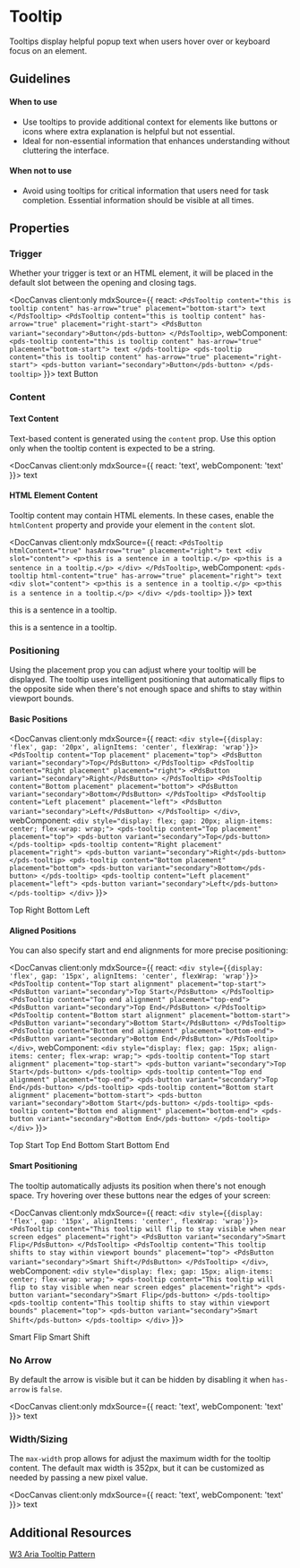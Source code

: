 
# Tooltip

Tooltips display helpful popup text when users hover over or keyboard focus on an element.

## Guidelines

#### When to use
- Use tooltips to provide additional context for elements like buttons or icons where extra explanation is helpful but not essential.
- Ideal for non-essential information that enhances understanding without cluttering the interface.

#### When not to use
- Avoid using tooltips for critical information that users need for task completion. Essential information should be visible at all times.

## Properties

<DocArgsTable componentName="pds-tooltip" docSource={components} />

### Trigger
Whether your trigger is text or an HTML element, it will be placed in the default slot between the opening and closing tags.

<DocCanvas client:only
  mdxSource={{
    react: `
      <PdsTooltip content="this is tooltip content" has-arrow="true" placement="bottom-start">
        text
      </PdsTooltip>
      <PdsTooltip content="this is tooltip content" has-arrow="true" placement="right-start">
        <PdsButton variant="secondary">Button</pds-button>
      </PdsTooltip>
    `,
    webComponent: `
      <pds-tooltip content="this is tooltip content" has-arrow="true" placement="bottom-start">
        text
      </pds-tooltip>
      <pds-tooltip content="this is tooltip content" has-arrow="true" placement="right-start">
        <pds-button variant="secondary">Button</pds-button>
      </pds-tooltip>
    `
}}>
  <pds-tooltip content="this is tooltip content" has-arrow="true" placement="bottom-start">
    text
  </pds-tooltip>
  <pds-tooltip content="this is tooltip content" has-arrow="true" placement="right-start">
    <pds-button variant="secondary">Button</pds-button>
  </pds-tooltip>
</DocCanvas>

### Content
#### Text Content
Text-based content is generated using the `content` prop. Use this option only when the
tooltip content is expected to be a string.

<DocCanvas client:only
  mdxSource={{
    react: '<PdsTooltip content="this is tooltip content" hasArrow="true" placement="right">text</PdsTooltip>',
    webComponent: '<pds-tooltip content="this is tooltip content" has-arrow="true" placement="right">text</pds-tooltip>'
  }}>
  <pds-tooltip content="this is tooltip content" has-arrow="true" placement="right">text</pds-tooltip>
</DocCanvas>

#### HTML Element Content

Tooltip content may contain HTML elements. In these cases,
enable the `htmlContent` property and provide your element in the `content` slot.

<DocCanvas client:only
  mdxSource={{
    react: `
      <PdsTooltip htmlContent="true" hasArrow="true" placement="right">
        text
        <div slot="content">
          <p>this is a sentence in a tooltip.</p>
          <p>this is a sentence in a tooltip.</p>
        </div>
      </PdsTooltip>
    `,
    webComponent: `
      <pds-tooltip html-content="true" has-arrow="true" placement="right">
        text
        <div slot="content">
          <p>this is a sentence in a tooltip.</p>
          <p>this is a sentence in a tooltip.</p>
        </div>
      </pds-tooltip>
    `
}}>
  <pds-tooltip html-content="true" has-arrow="true" placement="right">
    text
    <div slot="content">
      <p>this is a sentence in a tooltip.</p>
      <p>this is a sentence in a tooltip.</p>
    </div>
  </pds-tooltip>
</DocCanvas>

### Positioning
Using the placement prop you can adjust where your tooltip will be displayed. The tooltip uses intelligent positioning that automatically flips to the opposite side when there's not enough space and shifts to stay within viewport bounds.

#### Basic Positions
<DocCanvas client:only
  mdxSource={{
    react: `
      <div style={{display: 'flex', gap: '20px', alignItems: 'center', flexWrap: 'wrap'}}>
        <PdsTooltip content="Top placement" placement="top">
          <PdsButton variant="secondary">Top</PdsButton>
        </PdsTooltip>
        <PdsTooltip content="Right placement" placement="right">
          <PdsButton variant="secondary">Right</PdsButton>
        </PdsTooltip>
        <PdsTooltip content="Bottom placement" placement="bottom">
          <PdsButton variant="secondary">Bottom</PdsButton>
        </PdsTooltip>
        <PdsTooltip content="Left placement" placement="left">
          <PdsButton variant="secondary">Left</PdsButton>
        </PdsTooltip>
      </div>
    `,
    webComponent: `
      <div style="display: flex; gap: 20px; align-items: center; flex-wrap: wrap;">
        <pds-tooltip content="Top placement" placement="top">
          <pds-button variant="secondary">Top</pds-button>
        </pds-tooltip>
        <pds-tooltip content="Right placement" placement="right">
          <pds-button variant="secondary">Right</pds-button>
        </pds-tooltip>
        <pds-tooltip content="Bottom placement" placement="bottom">
          <pds-button variant="secondary">Bottom</pds-button>
        </pds-tooltip>
        <pds-tooltip content="Left placement" placement="left">
          <pds-button variant="secondary">Left</pds-button>
        </pds-tooltip>
      </div>
    `
}}>
  <div style={{display: 'flex', gap: '20px', alignItems: 'center', flexWrap: 'wrap'}}>
    <pds-tooltip content="Top placement" placement="top">
      <pds-button variant="secondary">Top</pds-button>
    </pds-tooltip>
    <pds-tooltip content="Right placement" placement="right">
      <pds-button variant="secondary">Right</pds-button>
    </pds-tooltip>
    <pds-tooltip content="Bottom placement" placement="bottom">
      <pds-button variant="secondary">Bottom</pds-button>
    </pds-tooltip>
    <pds-tooltip content="Left placement" placement="left">
      <pds-button variant="secondary">Left</pds-button>
    </pds-tooltip>
  </div>
</DocCanvas>

#### Aligned Positions
You can also specify start and end alignments for more precise positioning:

<DocCanvas client:only
  mdxSource={{
    react: `
      <div style={{display: 'flex', gap: '15px', alignItems: 'center', flexWrap: 'wrap'}}>
        <PdsTooltip content="Top start alignment" placement="top-start">
          <PdsButton variant="secondary">Top Start</PdsButton>
        </PdsTooltip>
        <PdsTooltip content="Top end alignment" placement="top-end">
          <PdsButton variant="secondary">Top End</PdsButton>
        </PdsTooltip>
        <PdsTooltip content="Bottom start alignment" placement="bottom-start">
          <PdsButton variant="secondary">Bottom Start</PdsButton>
        </PdsTooltip>
        <PdsTooltip content="Bottom end alignment" placement="bottom-end">
          <PdsButton variant="secondary">Bottom End</PdsButton>
        </PdsTooltip>
      </div>
    `,
    webComponent: `
      <div style="display: flex; gap: 15px; align-items: center; flex-wrap: wrap;">
        <pds-tooltip content="Top start alignment" placement="top-start">
          <pds-button variant="secondary">Top Start</pds-button>
        </pds-tooltip>
        <pds-tooltip content="Top end alignment" placement="top-end">
          <pds-button variant="secondary">Top End</pds-button>
        </pds-tooltip>
        <pds-tooltip content="Bottom start alignment" placement="bottom-start">
          <pds-button variant="secondary">Bottom Start</pds-button>
        </pds-tooltip>
        <pds-tooltip content="Bottom end alignment" placement="bottom-end">
          <pds-button variant="secondary">Bottom End</pds-button>
        </pds-tooltip>
      </div>
    `
}}>
  <div style={{display: 'flex', gap: '15px', alignItems: 'center', flexWrap: 'wrap'}}>
    <pds-tooltip content="Top start alignment" placement="top-start">
      <pds-button variant="secondary">Top Start</pds-button>
    </pds-tooltip>
    <pds-tooltip content="Top end alignment" placement="top-end">
      <pds-button variant="secondary">Top End</pds-button>
    </pds-tooltip>
    <pds-tooltip content="Bottom start alignment" placement="bottom-start">
      <pds-button variant="secondary">Bottom Start</pds-button>
    </pds-tooltip>
    <pds-tooltip content="Bottom end alignment" placement="bottom-end">
      <pds-button variant="secondary">Bottom End</pds-button>
    </pds-tooltip>
  </div>
</DocCanvas>

#### Smart Positioning
The tooltip automatically adjusts its position when there's not enough space. Try hovering over these buttons near the edges of your screen:

<DocCanvas client:only
  mdxSource={{
    react: `
      <div style={{display: 'flex', gap: '15px', alignItems: 'center', flexWrap: 'wrap'}}>
        <PdsTooltip content="This tooltip will flip to stay visible when near screen edges" placement="right">
          <PdsButton variant="secondary">Smart Flip</PdsButton>
        </PdsTooltip>
        <PdsTooltip content="This tooltip shifts to stay within viewport bounds" placement="top">
          <PdsButton variant="secondary">Smart Shift</PdsButton>
        </PdsTooltip>
      </div>
    `,
    webComponent: `
      <div style="display: flex; gap: 15px; align-items: center; flex-wrap: wrap;">
        <pds-tooltip content="This tooltip will flip to stay visible when near screen edges" placement="right">
          <pds-button variant="secondary">Smart Flip</pds-button>
        </pds-tooltip>
        <pds-tooltip content="This tooltip shifts to stay within viewport bounds" placement="top">
          <pds-button variant="secondary">Smart Shift</pds-button>
        </pds-tooltip>
      </div>
    `
}}>
  <div style={{display: 'flex', gap: '15px', alignItems: 'center', flexWrap: 'wrap'}}>
    <pds-tooltip content="This tooltip will flip to stay visible when near screen edges" placement="right">
      <pds-button variant="secondary">Smart Flip</pds-button>
    </pds-tooltip>
    <pds-tooltip content="This tooltip shifts to stay within viewport bounds" placement="top">
      <pds-button variant="secondary">Smart Shift</pds-button>
    </pds-tooltip>
  </div>
</DocCanvas>


### No Arrow
By default the arrow is visible but it can be hidden by disabling it when `has-arrow` is `false`.

<DocCanvas client:only
  mdxSource={{
    react: '<PdsTooltip content="this is tooltip content" has-arrow="false" placement="right">text</PdsTooltip>',
    webComponent: '<pds-tooltip content="this is tooltip content" has-arrow="false" placement="right">text</pds-tooltip>'
}}>
  <pds-tooltip content="this is tooltip content" has-arrow="false" placement="right">text</pds-tooltip>
</DocCanvas>


### Width/Sizing
The `max-width` prop allows for adjust the maximum width for the tooltip content. The default max width is 352px, but it can be customized as needed by passing a new pixel value.

<DocCanvas client:only
  mdxSource={{
    react: '<PdsTooltip content="This is long tooltip content to demonstrate how the max-width can be used to expand or narrow the width of the tooltip content to fit one\'s use case and content needs. This example uses 520px to create a bit more width for this amount of content." max-width="520px" placement="right">text</PdsTooltip>',
    webComponent: '<pds-tooltip content="This is long tooltip content to demonstrate how the max-width can be used to expand or narrow the width of the tooltip content to fit one\'s use case and content needs. This example uses 520px to create a bit more width for this amount of content." max-width="520px" placement="right">text</pds-tooltip>'
}}>
  <pds-tooltip content="This is long tooltip content to demonstrate how the max-width can be used to expand or narrow the width of the tooltip content to fit one's use case and content needs. This example uses 520px to create a bit more width for this amount of content." max-width="520px" placement="right">text</pds-tooltip>
</DocCanvas>

## Additional Resources

[W3 Aria Tooltip Pattern](https://www.w3.org/WAI/ARIA/apg/patterns/tooltip/)
